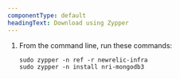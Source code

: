 ```yaml
---
componentType: default
headingText: Download using Zypper
---
```


1. From the command line, run these commands:

   ```shell
   sudo zypper -n ref -r newrelic-infra
   sudo zypper -n install nri-mongodb3
   ```
